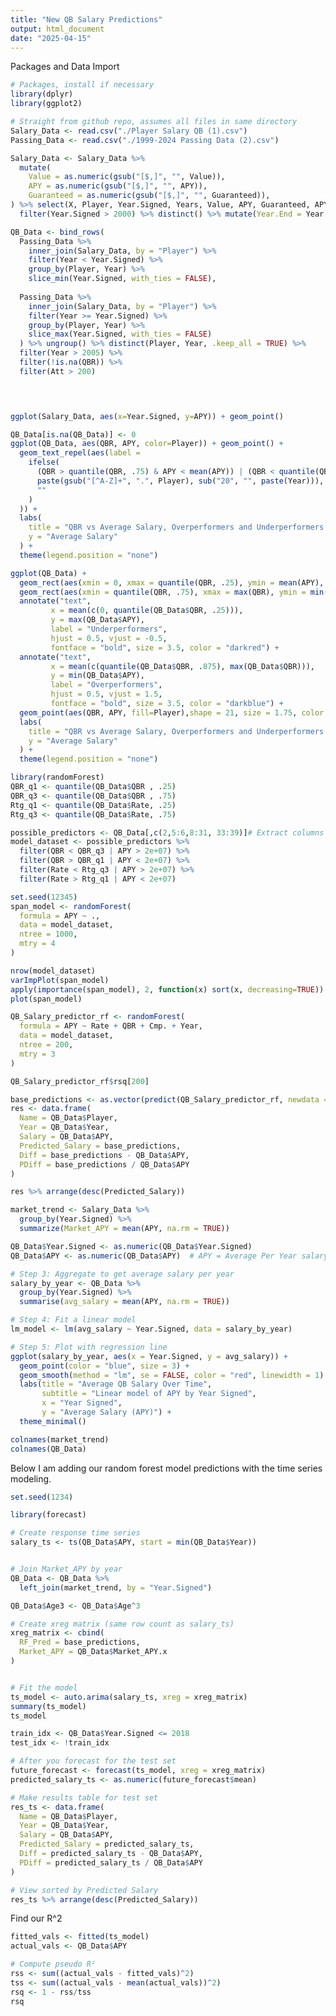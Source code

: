 ---
title: "New QB Salary Predictions"
output: html_document
date: "2025-04-15"
---

Packages and Data Import
```{r}
# Packages, install if necessary
library(dplyr)
library(ggplot2)

# Straight from github repo, assumes all files in same directory
Salary_Data <- read.csv("./Player Salary QB (1).csv")
Passing_Data <- read.csv("./1999-2024 Passing Data (2).csv")
```

```{r}
Salary_Data <- Salary_Data %>% 
  mutate(
    Value = as.numeric(gsub("[$,]", "", Value)),
    APY = as.numeric(gsub("[$,]", "", APY)),
    Guaranteed = as.numeric(gsub("[$,]", "", Guaranteed)),
) %>% select(X, Player, Year.Signed, Years, Value, APY, Guaranteed, APY.as...Of.Cap.At.Signing) %>%
  filter(Year.Signed > 2000) %>% distinct() %>% mutate(Year.End = Year.Signed + Years)

QB_Data <- bind_rows(
  Passing_Data %>%
    inner_join(Salary_Data, by = "Player") %>%
    filter(Year < Year.Signed) %>%
    group_by(Player, Year) %>%
    slice_min(Year.Signed, with_ties = FALSE),
  
  Passing_Data %>%
    inner_join(Salary_Data, by = "Player") %>%
    filter(Year >= Year.Signed) %>%
    group_by(Player, Year) %>%
    slice_max(Year.Signed, with_ties = FALSE)
  ) %>% ungroup() %>% distinct(Player, Year, .keep_all = TRUE) %>%
  filter(Year > 2005) %>%
  filter(!is.na(QBR)) %>%
  filter(Att > 200)


  
```

```{r}
ggplot(Salary_Data, aes(x=Year.Signed, y=APY)) + geom_point() 
```

```{r}
QB_Data[is.na(QB_Data)] <- 0
ggplot(QB_Data, aes(QBR, APY, color=Player)) + geom_point() +
  geom_text_repel(aes(label = 
    ifelse(
      (QBR > quantile(QBR, .75) & APY < mean(APY)) | (QBR < quantile(QBR, .25) & APY > mean(APY)),  
      paste(gsub("[^A-Z]+", ".", Player), sub("20", "", paste(Year))),
      ""
    ) 
  )) +
  labs(
    title = "QBR vs Average Salary, Overperformers and Underperformers labeled",
    y = "Average Salary"
  ) + 
  theme(legend.position = "none")
```

```{r}
ggplot(QB_Data) +
  geom_rect(aes(xmin = 0, xmax = quantile(QBR, .25), ymin = mean(APY), ymax = max(APY)), fill = 'lightcoral', alpha=.002, color = 'black', size=.01) +
  geom_rect(aes(xmin = quantile(QBR, .75), xmax = max(QBR), ymin = min(APY), ymax = mean(APY)), fill = 'skyblue', alpha=.005, color = 'black', size = .01) +
  annotate("text", 
         x = mean(c(0, quantile(QB_Data$QBR, .25))), 
         y = max(QB_Data$APY), 
         label = "Underperformers", 
         hjust = 0.5, vjust = -0.5,
         fontface = "bold", size = 3.5, color = "darkred") +
  annotate("text", 
         x = mean(c(quantile(QB_Data$QBR, .875), max(QB_Data$QBR))), 
         y = min(QB_Data$APY), 
         label = "Overperformers", 
         hjust = 0.5, vjust = 1.5,
         fontface = "bold", size = 3.5, color = "darkblue") + 
  geom_point(aes(QBR, APY, fill=Player),shape = 21, size = 1.75, color = "black", stroke = 0.4) +
  labs(
    title = "QBR vs Average Salary, Overperformers and Underperformers labeled",
    y = "Average Salary"
  ) +
  theme(legend.position = "none")
```


```{r}
library(randomForest)
QBR_q1 <- quantile(QB_Data$QBR , .25)
QBR_q3 <- quantile(QB_Data$QBR , .75)
Rtg_q1 <- quantile(QB_Data$Rate, .25)
Rtg_q3 <- quantile(QB_Data$Rate, .75)

possible_predictors <- QB_Data[,c(2,5:6,8:31, 33:39)]# Extract columns we wanna use
model_dataset <- possible_predictors %>%
  filter(QBR < QBR_q3 | APY > 2e+07) %>%
  filter(QBR > QBR_q1 | APY < 2e+07) %>%
  filter(Rate < Rtg_q3 | APY > 2e+07) %>%
  filter(Rate > Rtg_q1 | APY < 2e+07)

set.seed(12345)
span_model <- randomForest(
  formula = APY ~ .,
  data = model_dataset,
  ntree = 1000,
  mtry = 4
)

nrow(model_dataset)
varImpPlot(span_model)
apply(importance(span_model), 2, function(x) sort(x, decreasing=TRUE))
plot(span_model)
```

```{r}
QB_Salary_predictor_rf <- randomForest(
  formula = APY ~ Rate + QBR + Cmp. + Year,
  data = model_dataset,
  ntree = 200,
  mtry = 3
)

QB_Salary_predictor_rf$rsq[200]

```

```{r}
base_predictions <- as.vector(predict(QB_Salary_predictor_rf, newdata = QB_Data))
res <- data.frame(
  Name = QB_Data$Player,
  Year = QB_Data$Year,
  Salary = QB_Data$APY,
  Predicted_Salary = base_predictions,
  Diff = base_predictions - QB_Data$APY,
  PDiff = base_predictions / QB_Data$APY
)

res %>% arrange(desc(Predicted_Salary))
```






```{r}

market_trend <- Salary_Data %>%
  group_by(Year.Signed) %>%
  summarize(Market_APY = mean(APY, na.rm = TRUE))

QB_Data$Year.Signed <- as.numeric(QB_Data$Year.Signed)
QB_Data$APY <- as.numeric(QB_Data$APY)  # APY = Average Per Year salary

# Step 3: Aggregate to get average salary per year
salary_by_year <- QB_Data %>%
  group_by(Year.Signed) %>%
  summarise(avg_salary = mean(APY, na.rm = TRUE))

# Step 4: Fit a linear model
lm_model <- lm(avg_salary ~ Year.Signed, data = salary_by_year)

# Step 5: Plot with regression line
ggplot(salary_by_year, aes(x = Year.Signed, y = avg_salary)) +
  geom_point(color = "blue", size = 3) +
  geom_smooth(method = "lm", se = FALSE, color = "red", linewidth = 1) +
  labs(title = "Average QB Salary Over Time",
       subtitle = "Linear model of APY by Year Signed",
       x = "Year Signed",
       y = "Average Salary (APY)") +
  theme_minimal()

colnames(market_trend)
colnames(QB_Data)

```

Below I am adding our random forest model predictions with the time series modeling.

```{r}
set.seed(1234)

library(forecast)

# Create response time series
salary_ts <- ts(QB_Data$APY, start = min(QB_Data$Year))


# Join Market_APY by year
QB_Data <- QB_Data %>%
  left_join(market_trend, by = "Year.Signed")

QB_Data$Age3 <- QB_Data$Age^3

```

```{r}
# Create xreg matrix (same row count as salary_ts)
xreg_matrix <- cbind(
  RF_Pred = base_predictions,
  Market_APY = QB_Data$Market_APY.x
)


# Fit the model
ts_model <- auto.arima(salary_ts, xreg = xreg_matrix)
summary(ts_model)
ts_model
```
```{r}
train_idx <- QB_Data$Year.Signed <= 2018
test_idx <- !train_idx

# After you forecast for the test set
future_forecast <- forecast(ts_model, xreg = xreg_matrix)
predicted_salary_ts <- as.numeric(future_forecast$mean)

# Make results table for test set
res_ts <- data.frame(
  Name = QB_Data$Player,
  Year = QB_Data$Year,
  Salary = QB_Data$APY,
  Predicted_Salary = predicted_salary_ts,
  Diff = predicted_salary_ts - QB_Data$APY,
  PDiff = predicted_salary_ts / QB_Data$APY
)

# View sorted by Predicted Salary
res_ts %>% arrange(desc(Predicted_Salary))
```




Find our R^2
```{r}
fitted_vals <- fitted(ts_model)
actual_vals <- QB_Data$APY

# Compute pseudo R²
rss <- sum((actual_vals - fitted_vals)^2)
tss <- sum((actual_vals - mean(actual_vals))^2)
rsq <- 1 - rss/tss
rsq
```

```{r}

```

